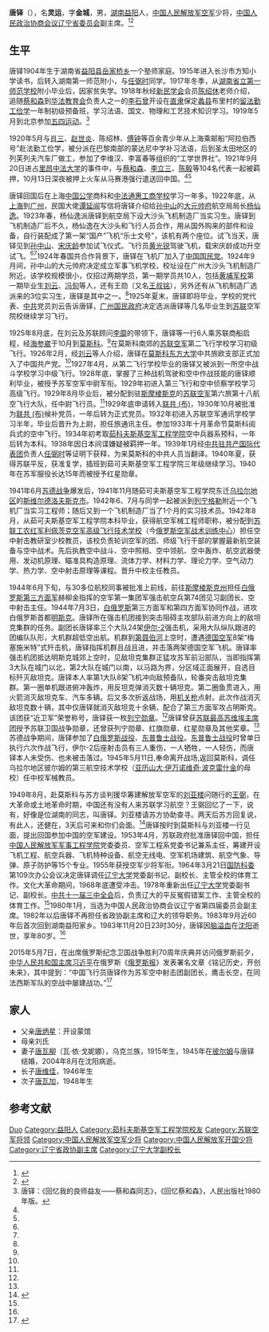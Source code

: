 {{Otheruses|other=名为唐铎的其他人物|唐铎}}
{{Infobox military person
|name=唐铎
|image= 
|caption= 
|birth_date=1904年
|death_date=1983年11月20日
|birth_place= {{flag|大清}}[[湖南省_(清)|湖南省]][[益阳县|益阳县]]
|death_place= {{PRC}}[[沈阳|沈阳]]
|nickname=
|allegiance= [[苏联空军|苏联空军]]<br/>[[中国人民解放军|中国人民解放军]]
|branch=空军
|serviceyears=
|rank=空军少将（1955年）
|battles = [[苏德战争|苏德战争]]
|awards =
{{{!}} style="background:transparent"
{{!}} {{列宁勋章}}{{!!}} {{红旗勋章}}{{!!}} {{二级卫国战争勋章}}{{!!}} {{红星勋章}}
{{!}}}
|laterwork=
}}
'''唐铎'''（{{bd|1904年||1983年|11月20日|catIdx=T唐}}），名'''灵运'''，字'''金城'''，男，[[湖南|湖南]][[益阳县|益阳]]人，[[中国人民解放军空军|中国人民解放军空军]]少将，[[中国人民政治协商会议辽宁省委员会|中国人民政治协商会议辽宁省委员会]]副主席。<ref name=rmw>{{Cite web |url=http://dangshi.people.com.cn/GB/165617/165618/166491/167909/12275895.html |title=唐铎，人民网，于2015-05-07查阅 |accessdate=2015-05-07 |archive-date=2016-03-04 |archive-url=https://web.archive.org/web/20160304091431/http://dangshi.people.com.cn/GB/165617/165618/166491/167909/12275895.html |dead-url=no }}</ref><ref name=ifeng>{{Cite web |url=http://news.ifeng.com/history/zhongguojindaishi/detail_2010_06/12/1616248_0.shtml |title=唐铎：二战中成为苏联空军英雄的中共飞行员，凤凰网，2010-06-12 |accessdate=2015-05-07 |archive-date=2017-09-10 |archive-url=https://web.archive.org/web/20170910174342/http://news.ifeng.com/history/zhongguojindaishi/detail_2010_06/12/1616248_0.shtml |dead-url=no }}</ref>

== 生平 ==
唐铎1904年生于湖南省[[益阳县|益阳县]][[岳家桥乡|岳家桥乡]]一个塾师家庭。1915年进入长沙市方知小学读书，后转入湖南第一师范附小，与[[任弼时|任弼时]]同学。1917年冬季，从[[湖南省立第一师范学校|湖南省立第一师范学校]]附小毕业后，因家贫失学。1918年秋经[[新民学会|新民学会]]会员[[陈绍休|陈绍休]]老师介绍，追随[[蔡和森|蔡和森]]到[[华法教育会|华法教育会]]负责人之一的[[李石曾|李石曾]]开设在[[直隶|直隶]]保定[[蠡县|蠡县]]布里村的[[留法勤工俭学|留法勤工俭学]]一年制初级预备班，学习法语、国文、物理和工艺技术知识学习。1919年5月到北京参加[[五四运动|五四运动]]。<ref>唐铎：《回忆我的良师益友——蔡和森同志》，《回忆蔡和森》，人民出版社1980年版。</ref>

1920年5月与[[肖三|肖三]]、[[赵世炎|赵世炎]]、陈绍林、[[傅钟|傅钟]]等百余青少年从上海乘邮船“阿拉伯西号”赴法勤工俭学，被分派在巴黎南部的蒙达尼中学补习法语，后到圣太田地区的列芙列夫汽车厂做工，参加了李维汉、李富春等组织的“工学世界社”。1921年9月20日进占[[里昂|里昂]][[中法大学|中法大学]]的事件中，与[[蔡和森|蔡和森]]、[[李立三|李立三]]、[[陈毅|陈毅]]等104名代表一起被羁押，10月13日深夜被押上火车从马赛港强行遣送回中国。<ref name=rmw/><ref name=ifeng/>

唐铎回国后在上海[[中国公学|中国公学]]商科和[[中法通惠工商学校|中法通惠工商学校]]学习一年多。1922年底，从[[上海|上海]]到[[广州|广州]]，民国大佬[[谭延闿|谭延闿]]写信将唐铎介绍给[[孙中山|孙中山]]的[[大元帅府|大元帅府]]航空局局长[[杨仙逸|杨仙逸]]。1923年春，杨仙逸派唐铎到航空局下设大沙头飞机制造厂当实习生。唐铎到飞机制造厂后不久，杨仙逸在大沙头和飞行人员合作，用从国外购来的部件和设备，自行装配成了第一架“国产”飞机“乐士文号”，该机有两个座位。试飞当天，唐铎见到[[孙中山|孙中山]]、[[宋庆龄|宋庆龄]]参加试飞仪式。飞行员[[黄光锐|黄光锐]]驾驶飞机，载宋庆龄成功升空试飞。<ref name=rmw/><ref name=ifeng/>1924年春国共合作背景下，唐铎在飞机厂加入了[[中国国民党|中国国民党]]。1924年9月间，孙中山的大元帅府决定成立军事飞机学校，校址设在广州大沙头飞机制造厂附近。该学校规模很小，仅招过两期学员，第一期学员共10人，包括[[黄埔军校|黄埔军校]]第一期毕业生[[刘云_(黄埔军校)|刘云]]、[[冯旬|冯旬]]等人，还有王勋（又名[[王叔铭|王叔铭]]），另外还有从飞机制造厂选派来的3位实习生，唐铎是其中之一。<ref name=ifeng/>1925年夏末，唐铎即将毕业，学校的党代表、[[中共|中共]]党员刘云告诉唐铎，[[广州国民政府|广州国民政府]]决定选派唐铎等几名毕业生到[[苏联|苏联]]空军院校继续学习飞行。

1925年8月底，在刘云及苏联顾问[[李靡|李靡]]的带领下，唐铎等一行6人乘苏联商船启程，经[[海参崴|海参崴]]于10月到[[莫斯科|莫斯科]]。<ref name=ifeng/>在莫斯科南郊的[[苏联空军|苏联空军]]第二飞行学校学习初级飞行。1926年2月，经[[刘云_(黄埔军校)|刘云]]等人介绍，唐铎在[[莫斯科东方大学|莫斯科东方大学]]中共旅欧支部正式加入了中国共产党。<ref name=rmw/>1927年4月，从第二飞行学校毕业的唐铎又被派到一所空中战斗学校学习中级飞行。1928年底，掌握了三种战机驾驶和空中作战技能的唐铎顺利毕业，被授予苏军空军中尉军衔。1929年初进入第三飞行和空中侦察学校学习高级飞行。1929年8月毕业后，被分配到驻[[斯摩棱斯克|斯摩棱斯克]]的[[苏联空军|苏联空军]]第六旅第十八航空飞行大队，任中尉飞行员。<ref name=ifeng/>1929年底申请转入[[联共_(布)|联共 (布)]]，1930年10月被批准为[[联共_(布)|联共 (布)]]候补党员，一年后转为正式党员。1932年初进入苏联空军通讯学校学习半年，毕业后晋升为上尉，担任旅通讯主任。参加1933年十月革命节莫斯科阅兵式的空中飞行。1934年初考取[[茹科夫斯基空军工程学院|茹科夫斯基空军工程学院]]空中兵器系预科，一年后转为本科。1938年因日本间谍嫌疑被羁押一年。1939年1月经[[中共驻共产国际代表团|中共驻共产国际代表团]]负责人[[任弼时|任弼时]]等证明下获释，为来莫斯科的中共人员当翻译。1940年夏，获得苏联平反，获准复学，插班到茹可夫斯基空军工程学院三年级继续学习。1940年在苏军服役长达15年而被授予红星勋章。

1941年6月[[苏德战争|苏德战争]]爆发后，1941年11月随茹可夫斯基空军工程学院东迁[[乌拉尔地区|乌拉尔地区]]的[[斯维尔德洛夫斯克市|斯维尔德洛夫斯克市]]。1942年6、7月与同学一起被派到[[列宁格勒|列宁格勒]]附近一个飞机厂当实习工程师；随后又到一个飞机制造厂当了1个月的实习技术员。1942年8月，从茹可夫斯基空军工程学院本科毕业，获得航空军械工程师职称，被分配到[[苏联工农红军利佩茨克空军高级飞行技术学校|苏联工农红军利佩茨克空军高级飞行技术学校]]（今[[俄罗斯空军战术训练中心|俄罗斯空军战术训练中心]]）担任空中射击教研室少校教员，该校负责轮训空军的团、师级飞行干部的掌握最新航空装备与空中战术。先后执教空中战斗、空中照相、空中领航、空中轰炸、航空武器使用、发动机原理、瞄准具构造原理、流体力学、材料力学、理论力学、空气动力学、热力学、空中射击原理等课程。晋升中校主任教员。

1944年6月下旬，与30多位航校同事被批准上前线，前往[[斯摩棱斯克州|斯摩棱斯克州]]担任[[白俄罗斯第三方面军|白俄罗斯第三方面军]]赫柳金指挥的空军第一集团军强击航空兵第74团见习副团长、空中射击主任。1944年7月3日，[[白俄罗斯|白俄罗斯]]第三方面军和第四方面军协同作战，进攻白俄罗斯首都[[明斯克|明斯克]]。唐铎所在强击机团接到突击阻碍主攻部队前进方向上的敌坦克集群的任务。副团长唐铎率三个大队24架[[伊尔-2|伊尔-2]]强击机，采用大队纵队跟进的团编队队形，大机群超低空出航。机群到[[第聂伯河|第聂伯河]]上空时，遭遇[[德国空军|德国空军]]8架“梅塞施米特”式歼击机，唐铎指挥机群且战且进，并击落两架德国空军飞机。唐铎率强击机团抵达明斯克城郊上空时，见敌坦克集群正猛攻苏军前沿部队，当即指挥第3大队在城门以北，第2大队在城门以南，以马路为界，分区域正面展开，自选目标歼灭敌坦克。唐铎本人率第1大队8架飞机冲向敌预备队，轮番突击敌坦克集群。第一圈单机跟进俯冲轰炸，用反坦克弹消灭数十辆坦克。第二圈鱼贯进入，用火箭消灭敌坦克车、汽车多辆。后又多次折返战场，用[[机关枪|机关枪]]点射。此次作战消灭敌坦克数十辆，其中仅唐铎就消灭敌坦克十余辆，配合了第三方面军攻占明斯克。该团获“近卫军”荣誉称号，唐铎获一枚[[列宁勋章|列宁勋章]]。<ref name=ifeng/>唐铎曾获[[苏联最高苏维埃主席团|苏联最高苏维埃主席团]]授予苏联卫国战争勋章，还曾获列宁勋章、红旗勋章、红星勋章及其他奖章。<ref name=rmw/>苏德战争期间，唐铎参加了[[白俄罗斯战役|白俄罗斯战役]]、[[东普鲁士战役|东普鲁士战役]]。[[东普鲁士战役|东普鲁士战役]]时曾单日执行六次作战飞行，伊尔-2后座射击员有三人重伤，一人牺牲，一人轻伤，而唐铎本人未受伤、也未被击落过。1945年5月11日,奉命离开战场,返回莫斯科，调任乌拉尔地区彼尔姆的第三航空技术学校（[[亚历山大·伊万诺维奇·波克雷什金|亚历山大·伊万诺维奇·波克雷什金]]的母校）任中校军械教员。

1949年8月，赴莫斯科与苏方谈判援华筹建解放军空军的[[刘亚楼|刘亚楼]]问随行的[[王弼_(空军)|王弼]]，在大革命或土地革命时期，中国还有没有人来苏联学习航空？王弼回忆了一下，说有，好像是位湖南的同志，叫唐铎。刘亚楼请苏方协助查寻。两天后苏方回复说，有此人，还健在，3天后可来和你们会面。<ref>{{Cite web |url=http://mil.news.sina.com.cn/2017-07-21/doc-ifyihrwk1690362.shtml |title=《吕黎平回忆录》关于空军组建经过 |accessdate=2017-09-10 |archive-date=2020-10-15 |archive-url=https://web.archive.org/web/20201015192129/http://mil.news.sina.com.cn/2017-07-21/doc-ifyihrwk1690362.shtml |dead-url=no }}</ref>唐铎按时到莫斯科与刘亚楼一行见面，提出回国参加中国的空军建设。1953年4月，苏联政府批准唐铎回中国，担任[[中国人民解放军军事工程学院|中国人民解放军军事工程学院]]党委委员、空军工程系党委书记兼系主任，筹建开设飞机工程、航空兵器、飞机特种设备、航空无线电、空军机场建筑、航空气象、导弹、原子防护等15个专业。1955年获授空军少将军衔。1964年3月21日[[国防科委|国防科委]]第109次办公会议决定唐铎调任[[辽宁大学|辽宁大学]]党委副书记、副校长、主管全校的体育工作。文化大革命期间，1968年底遭受冲击。1978年重新出任[[辽宁大学|辽宁大学]]党委副书记、副校长。[[中共十一届三中全会|中共十一届三中全会]]后，负责辽大的平反冤假错案工作、主管全校的体育工作。<ref name=rmw/>1980年1月，当选为中国人民政治协商会议辽宁省第四届委员会副主席。1982年以后唐铎不再担任省政协副主席和辽大的领导职务。1983年9月近60年后首次回到湖南益阳家乡。1983年11月20日23时30分，唐铎因[[脑溢血|脑溢血]]在[[沈阳|沈阳]]逝世，享年80岁。<ref name=rmw/>

2015年5月7日，在出席俄罗斯纪念卫国战争胜利70周年庆典并访问俄罗斯前夕，[[中华人民共和国主席|中华人民共和国主席]][[习近平|习近平]]在俄罗斯《[[俄罗斯报|俄罗斯报]]》发表署名文章《铭记历史，开创未来》，其中提到：“中国飞行员唐铎作为苏军空中射击团副团长，鹰击长空，在同法西斯军队的空战中屡建战功。”<ref>{{Cite web |url=http://news.ifeng.com/a/20150507/43709562_0.shtml |title=习近平俄媒发文 谈及毛岸英转战千里直至攻克柏林，凤凰网，2015-05-07 |accessdate=2015-05-07 |archive-date=2019-06-10 |archive-url=https://web.archive.org/web/20190610101053/http://news.ifeng.com/a/20150507/43709562_0.shtml |dead-url=no }}</ref>

== 家人 ==
* 父亲[[唐炳星|唐炳星]]：开设蒙馆
* 母亲刘氏
* 妻子[[唐瓦柳|唐瓦柳]]（瓦·依·戈妮娜），乌克兰族，1915年生，1945年在[[彼尔姆|彼尔姆]]与唐铎结婚，2004年8月在沈阳病逝。
* 长子[[唐维佳|唐维佳]]，1946年生
* 次子[[唐瓦加|唐瓦加]]，1948年生

== 参考文献 ==
{{reflist}}

{{Authority control}}
{{DEFAULTSORT:Tang唐}}
[[Category:唐姓|Duo]]
[[Category:益阳人|Category:益阳人]]
[[Category:茹科夫斯基空军工程学院校友|Category:茹科夫斯基空军工程学院校友]]
[[Category:苏联空军将领|Category:苏联空军将领]]
[[Category:中国人民解放军空军少将|Category:中国人民解放军空军少将]]
[[Category:中国人民解放军开国少将|Category:中国人民解放军开国少将]]
[[Category:辽宁省政协副主席|Category:辽宁省政协副主席]]
[[Category:辽宁大学副校长|Category:辽宁大学副校长]]